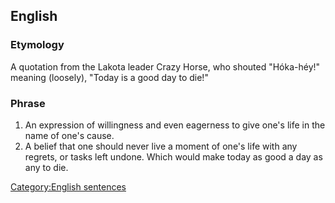 ==English==

===Etymology===
A quotation from the Lakota leader Crazy Horse, who shouted "Hóka-héy!" meaning (loosely), "Today is a good day to die!"

===Phrase===
{{head|en|phrase|head=[[today]] [[is]] [[a]] [[good]] [[day]] [[to]] [[die]]}}
# An expression of willingness and even eagerness to give one's life in the name of one's cause.
# A belief that one should never live a moment of one's life with any regrets, or tasks left undone. Which would make today as good a day as any to die.

[[Category:English sentences]]